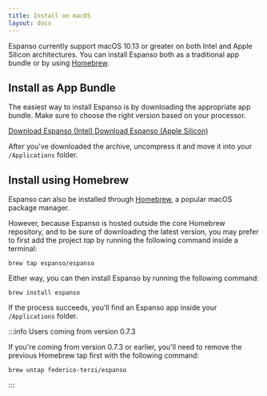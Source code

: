 ```yaml
---
title: Install on macOS
layout: docs
---
```


Espanso currently support macOS 10.13 or greater on both Intel and Apple Silicon
architectures. You can install Espanso both as a traditional app bundle or by
using [Homebrew](https://brew.sh/).

## Install as App Bundle

The easiest way to install Espanso is by downloading the appropriate app bundle.
Make sure to choose the right version based on your processor.


<div className="">
    <a
        className="btn btn-lg mybtn mb-4"
        href={getStableDownloadLink("MAC_INTEL_DOWNLOAD_URL")}
        role="button"
    >
        Download Espanso (Intel)
    </a>
    <a
        className="btn btn-lg mybtn mb-4"
        href={getStableDownloadLink("MAC_M1_DOWNLOAD_URL")}
        role="button"
    >
        Download Espanso (Apple Silicon)
    </a>
</div>

After you've downloaded the archive, uncompress it and move it into your
`/Applications` folder.

## Install using Homebrew

Espanso can also be installed through [Homebrew](https://brew.sh/), a popular
macOS package manager.

However, because Espanso is hosted outside the core Homebrew repository, and to
be sure of downloading the latest version, you may prefer to first add the
project _tap_ by running the following command inside a terminal:

```
brew tap espanso/espanso
```

Either way, you can then install Espanso by running the following command:

```
brew install espanso
```

If the process succeeds, you'll find an Espanso app inside your `/Applications`
folder.

:::info Users coming from version 0.7.3

If you're coming from version 0.7.3 or earlier, you'll need to remove the
previous Homebrew tap first with the following command:

```
brew untap federico-terzi/espanso
```

:::
